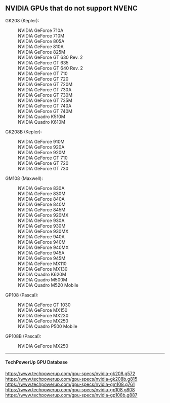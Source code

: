 == NVIDIA GPUs that do not support NVENC ==

; GK208 (Kepler):

: NVIDIA GeForce 710A
: NVIDIA GeForce 710M
: NVIDIA GeForce 805A
: NVIDIA GeForce 810A
: NVIDIA GeForce 825M
: NVIDIA GeForce GT 630 Rev. 2
: NVIDIA GeForce GT 635
: NVIDIA GeForce GT 640 Rev. 2
: NVIDIA GeForce GT 710
: NVIDIA GeForce GT 720
: NVIDIA GeForce GT 720M
: NVIDIA GeForce GT 730A
: NVIDIA GeForce GT 730M
: NVIDIA GeForce GT 735M
: NVIDIA GeForce GT 740A
: NVIDIA GeForce GT 740M
: NVIDIA Quadro K510M
: NVIDIA Quadro K610M

; GK208B (Kepler):

: NVIDIA GeForce 910M
: NVIDIA GeForce 920A
: NVIDIA GeForce 920M
: NVIDIA GeForce GT 710
: NVIDIA GeForce GT 720
: NVIDIA GeForce GT 730

; GM108 (Maxwell):

: NVIDIA GeForce 830A
: NVIDIA GeForce 830M
: NVIDIA GeForce 840A
: NVIDIA GeForce 840M
: NVIDIA GeForce 845M
: NVIDIA GeForce 920MX
: NVIDIA GeForce 930A
: NVIDIA GeForce 930M
: NVIDIA GeForce 930MX
: NVIDIA GeForce 940A
: NVIDIA GeForce 940M
: NVIDIA GeForce 940MX
: NVIDIA GeForce 945A
: NVIDIA GeForce 945M
: NVIDIA GeForce MX110
: NVIDIA GeForce MX130
: NVIDIA Quadro K620M
: NVIDIA Quadro M500M
: NVIDIA Quadro M520 Mobile

; GP108 (Pascal):

: NVIDIA GeForce GT 1030
: NVIDIA GeForce MX150
: NVIDIA GeForce MX230
: NVIDIA GeForce MX250
: NVIDIA Quadro P500 Mobile

; GP108B (Pascal):

: NVIDIA GeForce MX250

----

==== TechPowerUp GPU Database ====

https://www.techpowerup.com/gpu-specs/nvidia-gk208.g572<br />
https://www.techpowerup.com/gpu-specs/nvidia-gk208b.g815<br />
https://www.techpowerup.com/gpu-specs/nvidia-gm108.g761<br />
https://www.techpowerup.com/gpu-specs/nvidia-gp108.g808<br />
https://www.techpowerup.com/gpu-specs/nvidia-gp108b.g887<br />
